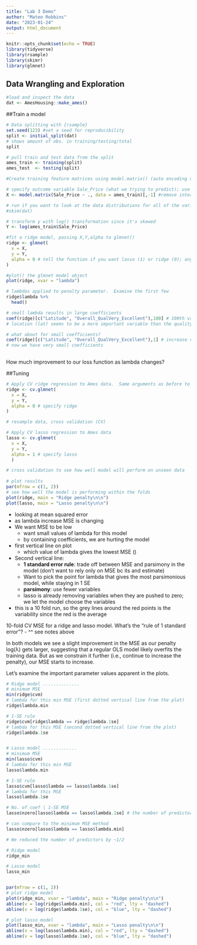 ```yaml
---
title: "Lab 3 Demo"
author: "Mateo Robbins"
date: "2023-01-24"
output: html_document
---
```


```r
knitr::opts_chunk$set(echo = TRUE)
library(tidyverse)
library(rsample)
library(skimr)
library(glmnet)
```

## Data Wrangling and Exploration
```r
#load and inspect the data
dat <- AmesHousing::make_ames()
```

##Train a model
```r
# Data splitting with {rsample} 
set.seed(123) #set a seed for reproducibility
split <- initial_split(dat) 
# shows amount of obs. in training/testing/total
split 

# pull train and test data from the split
ames_train <- training(split)
ames_test  <- testing(split)
```

```r
#Create training feature matrices using model.matrix() (auto encoding of categorical variables)

# specify outcome variable Sale_Price (what we trying to predict); use "." to indicate we want all of the other variables from the training data
X <- model.matrix(Sale_Price ~ ., data = ames_train)[,-1] #remove intercept variable (mateo doesnt know why it's in the data set)

# run if you want to look at the data distributions for all of the variables
#skim(dat)

# transform y with log() transformation since it's skewed
Y <- log(ames_train$Sale_Price)

```

```r
#fit a ridge model, passing X,Y,alpha to glmnet()
ridge <- glmnet(
  x = X,
  y = Y,
  alpha = 0 # tell the function if you want lasso (1) or ridge (0); any value in between 0 and 1 will be elastic net
)

#plot() the glmnet model object
plot(ridge, xvar = "lambda")  
```

```r
# lambdas applied to penalty parameter.  Examine the first few
ridge$lambda %>%
  head()

# small lambda results in large coefficients
coef(ridge)[c("Latitude", "Overall_QualVery_Excellent"),100] # 100th value of lambda 
# location (lat) seems to be a more important variable than the quality of the property

# what about for small coefficients?
coef(ridge)[c("Latitude", "Overall_QualVery_Excellent"),1] # increase value of lambda (value of lambda going from large to small in the matrix) 
# now we have very small coefficients
  
```
How much improvement to our loss function as lambda changes?

##Tuning
```r
# Apply CV ridge regression to Ames data.  Same arguments as before to glmnet()
ridge <- cv.glmnet(
  x = X,
  y = Y,
  alpha = 0 # specify ridge
)

# resample data, cross validation (CV)

# Apply CV lasso regression to Ames data
lasso <- cv.glmnet( 
  x = X,
  y = Y,
  alpha = 1 # specify lasso
  )

# cross validation to see how well model will perform on unseen data
  
# plot results
par(mfrow = c(1, 2))
# see how well the model is performing within the folds
plot(ridge, main = "Ridge penalty\n\n")
plot(lasso, main = "Lasso penalty\n\n")
```

- looking at mean squared error
- as lambda increase MSE is changing
- We want MSE to be low
   - want small values of lambda for this model 
   - by containing coefficients, we are hurting the model
- first vertical line on plot
  - which value of lambda gives the lowest MSE ()
- Second vertical line:
  - **1 standard error rule**: trade off between MSE and parsimony in the model (don't want to rely only on MSE bc its and estimate)
  - Want to pick the point for lambda that gives the most parsimonious model, while staying in 1 SE
  - **parsimony**: use fewer variables
  - lasso is already removing variables when they are pushed to zero; we let the model choose the variables
- this is a 10 fold run, so the grey lines around the red points is the variability since the red is the average
  
10-fold CV MSE for a ridge and lasso model. What's the "rule of 1 standard error"?
- ^^ see notes above

In both models we see a slight improvement in the MSE as our penalty log(λ) gets larger, suggesting that a regular OLS model likely overfits the training data. But as we constrain it further (i.e., continue to increase the penalty), our MSE starts to increase. 

Let's examine the important parameter values apparent in the plots.
```r
# Ridge model ..............
# minimum MSE
min(ridge$cvm) 
# lambda for this min MSE (first dotted vertical line from the plot)
ridge$lambda.min

# 1-SE rule 
ridge$cvm[ridge$lambda == ridge$lambda.1se]
# lambda for this MSE (second dotted vertical line from the plot)
ridge$lambda.1se


# Lasso model .............
# minimum MSE
min(lasso$cvm)
# lambda for this min MSE
lasso$lambda.min

# 1-SE rule
lasso$cvm[lasso$lambda == lasso$lambda.1se]
# lambda for this MSE
lasso$lambda.1se

# No. of coef | 1-SE MSE
lasso$nzero[lasso$lambda == lasso$lambda.1se] # the number of predictors in the model

# can compare to the minimum MSE method
lasso$nzero[lasso$lambda == lasso$lambda.min] 

# We reduced the number of predictors by ~1/2
```

```r
# Ridge model
ridge_min 

# Lasso model
lasso_min


par(mfrow = c(1, 2))
# plot ridge model
plot(ridge_min, xvar = "lambda", main = "Ridge penalty\n\n")
abline(v = log(ridge$lambda.min), col = "red", lty = "dashed")
abline(v = log(ridge$lambda.1se), col = "blue", lty = "dashed")

# plot lasso model
plot(lasso_min, xvar = "lambda", main = "Lasso penalty\n\n")
abline(v = log(lasso$lambda.min), col = "red", lty = "dashed")
abline(v = log(lasso$lambda.1se), col = "blue", lty = "dashed")
```

